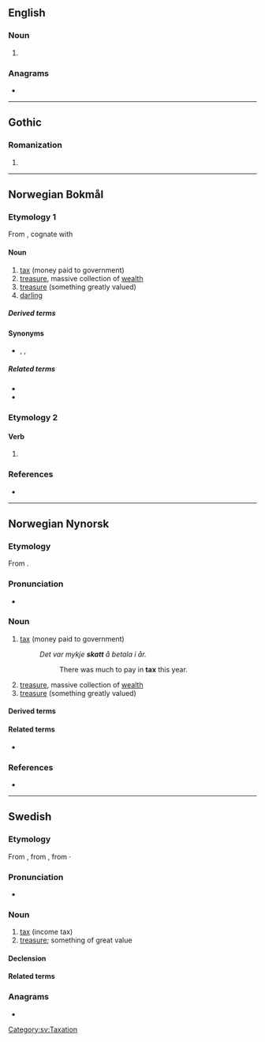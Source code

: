 ==English==

===Noun===
{{en-noun}}

# {{obsolete form of|en|scat||rain shower}}

===Anagrams===
* {{anagrams|en|a=akstt|tak'st}}

----

==Gothic==

===Romanization===
{{got-rom}}

# {{romanization of|got|𐍃𐌺𐌰𐍄𐍄}}

----

==Norwegian Bokmål==

===Etymology 1===
From {{der|nb|non|skattr}}, cognate with {{cognate|de|Schatz}}

====Noun====
{{nb-noun-m1}}

# [[tax]] (money paid to government)
# [[treasure]], massive collection of [[wealth]]
# [[treasure]] (something greatly valued)
# [[darling]]

=====Derived terms=====
{{Template:User:Donnanz/der3-u|lang=nb
|eiendomsskatt
|formueskatt
|inntektsskatt
|selskapsskatt
|skattbar
|skattebetaler
|skattejakt
|{{l|nb|skattelette}}, {{l|nb|skattelettelse}}
|skattekart
|skatteparadis
|skattesats
|skattevesen
|skattkammer
|skattkiste
|skattlegge
}}

====Synonyms====
* {{sense|darling}} {{l|nb|kjære}}, {{l|nb|elskede}}, {{l|nb|elskling}}

=====Related terms=====
* {{l|nb|beskatte}}
* {{l|nb|skatte}}

===Etymology 2===

====Verb====
{{head|nb|verb form}}

# {{imperative of|nb|skatte}}

===References===
* {{R:The Bokmål Dictionary}}

----

==Norwegian Nynorsk==

===Etymology===
From {{der|nn|non|skattr}}.

===Pronunciation===
* {{IPA|nn|/skat/}} {{nn-pronu-note}}

===Noun===
{{nn-noun-m1}}

# [[tax]] (money paid to government)
#: ''Det var mykje '''skatt''' å betala i år.''
#:: There was much to pay in '''tax''' this year.
# [[treasure]], massive collection of [[wealth]]
# [[treasure]] (something greatly valued)

====Derived terms====
{{Template:User:Donnanz/der3-u|lang=nn
|eigedomsskatt
|formueskatt
|inntektsskatt
|selskapsskatt
|skattbar
|skattejakt
|skattelette
|skattekart
|skatteparadis
|skattesats
|skattkammer
|skattkiste
|skattlegge
}}

====Related terms====
* {{nn-inf|skatt|/}}

===References===
* {{R:The Nynorsk Dictionary}}

----

==Swedish==

===Etymology===
From {{der|sv|non|skattr}}, from {{der|sv|gem-pro|*skattaz}}, from {{der|sv|ine-pro|*skat-}}·

===Pronunciation===
* {{audio|sv|Sv-skatt.ogg|Audio}}

===Noun===
{{sv-noun|c}}

# [[tax]] (income tax)
# [[treasure]]; something of great value

====Declension====
{{sv-infl-noun-c-er}}

====Related terms====
{{rel4|sv
|alkoholskatt
|arvsskatt
|bensinskatt
|beskatta
|bilskatt
|bolagsskatt
|brandskatta
|bränsleskatt
|båtskatt
|dieselskatt
|elskatt
|energiskatt
|enhetsskatt
|fastighetsskatt
|flygskatt
|företagsskatt
|förmögenhetsskatt
|gåvoskatt
|hundskatt
|inkomstskatt
|kapitalskatt
|koldioxidskatt
|kommunalskatt
|konsumtionsskatt
|kupongskatt
|kvarskatt
|kyrkoskatt
|källskatt
|köttskatt
|lyxskatt
|miljöskatt
|omsättningsskatt
|preliminärskatt
|restskatt
|skatta
|skatteåterbäring
|skattesats
|skatteverk
|skattjakt
|skattkammare
|skattkarta
|skattkista
|sockerskatt
|värnskatt
}}

===Anagrams===
* {{anagrams|sv|a=akstt|katts|takts}}

[[Category:sv:Taxation]]